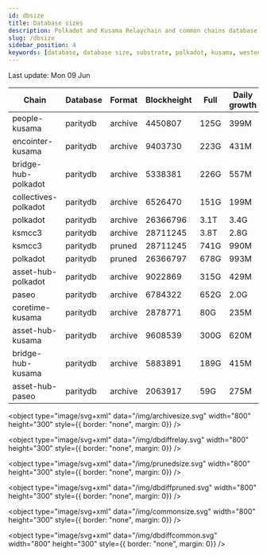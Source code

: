 ```yaml
---
id: dbsize
title: Database sizes
description: Polkadot and Kusama Relaychain and common chains database sizes
slug: /dbsize
sidebar_position: 4
keywords: [database, database size, substrate, polkadot, kusama, westend]
---
```



Last update: Mon 09 Jun

| Chain    | Database   | Format | Blockheight | Full         | Daily growth |
| ------------------------| ----------- | -------- | ------- | ---------- | ----- | 
| people-kusama | paritydb | archive | 4450807 | 125G | 399M |
| encointer-kusama | paritydb | archive | 9403730 | 223G | 431M |
| bridge-hub-polkadot | paritydb | archive | 5338381 | 226G | 557M |
| collectives-polkadot | paritydb | archive | 6526470 | 151G | 199M |
| polkadot | paritydb | archive | 26366796 | 3.1T | 3.4G |
| ksmcc3 | paritydb | archive | 28711245 | 3.8T | 2.8G |
| ksmcc3 | paritydb | pruned | 28711245 | 741G | 990M |
| polkadot | paritydb | pruned | 26366797 | 678G | 993M |
| asset-hub-polkadot | paritydb | archive | 9022869 | 315G | 429M |
| paseo | paritydb | archive | 6784322 | 652G | 2.0G |
| coretime-kusama | paritydb | archive | 2878771 | 80G | 235M |
| asset-hub-kusama | paritydb | archive | 9608539 | 300G | 620M |
| bridge-hub-kusama | paritydb | archive | 5883891 | 189G | 415M |
| asset-hub-paseo | paritydb | archive | 2063917 | 59G | 275M |
<object type="image/svg+xml" data="/img/archivesize.svg" width="800" height="300" style={{ border: "none", margin: 0}} />

<object type="image/svg+xml" data="/img/dbdiffrelay.svg" width="800" height="300" style={{ border: "none", margin: 0}} />

<object type="image/svg+xml" data="/img/prunedsize.svg" width="800" height="300" style={{ border: "none", margin: 0}} />

<object type="image/svg+xml" data="/img/dbdiffpruned.svg" width="800" height="300" style={{ border: "none", margin: 0}} />

<object type="image/svg+xml" data="/img/commonsize.svg" width="800" height="300" style={{ border: "none", margin: 0}} />

<object type="image/svg+xml" data="/img/dbdiffcommon.svg" width="800" height="300" style={{ border: "none", margin: 0}} />
